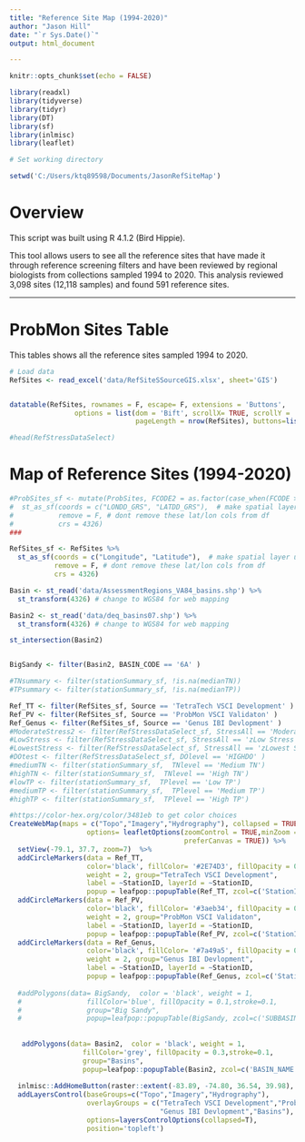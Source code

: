 ---
title: "Reference Site Map (1994-2020)"
author: "Jason Hill"
date: "`r Sys.Date()`"
output: html_document

---

```{r setup, include=FALSE, message = FALSE, warning = FALSE}
knitr::opts_chunk$set(echo = FALSE)

```

```{r message = FALSE, warning = FALSE}
library(readxl)
library(tidyverse)
library(tidyr)
library(DT)
library(sf)
library(inlmisc)
library(leaflet)

# Set working directory

setwd('C:/Users/ktq89598/Documents/JasonRefSiteMap')
```


# Overview

This script was built using R 4.1.2 (Bird Hippie). 

This tool allows users to see all the reference sites that have made it through reference screening filters and have been reviewed by regional biologists from collections sampled 1994 to 2020. This analysis reviewed 3,098 sites (12,118 samples) and found 591 reference sites.

********
# ProbMon Sites Table

This tables shows all the reference sites sampled 1994 to 2020.

```{r, warning=FALSE, allRef.1}
# Load data
RefSites <- read_excel('data/RefSiteSSourceGIS.xlsx', sheet='GIS')


datatable(RefSites, rownames = F, escape= F, extensions = 'Buttons',
                options = list(dom = 'Bift', scrollX= TRUE, scrollY = '300px',
                               pageLength = nrow(RefSites), buttons=list('copy','colvis', 'excel')))

#head(RefStressDataSelect)
```

# Map of Reference Sites (1994-2020)

```{r, include=FALSE, message = FALSE, warning = FALSE}

#ProbSites_sf <- mutate(ProbSites, FCODE2 = as.factor(case_when(FCODE > 0 ~ 'Fspatial'))) %>%
#  st_as_sf(coords = c("LONDD_GRS", "LATDD_GRS"),  # make spatial layer using these columns
#           remove = F, # dont remove these lat/lon cols from df
#           crs = 4326) 
###

RefSites_sf <- RefSites %>%
  st_as_sf(coords = c("Longitude", "Latitude"),  # make spatial layer using these columns
           remove = F, # dont remove these lat/lon cols from df
           crs = 4326) 

Basin <- st_read('data/AssessmentRegions_VA84_basins.shp') %>%
  st_transform(4326) # change to WGS84 for web mapping

Basin2 <- st_read('data/deq_basins07.shp') %>%
  st_transform(4326) # change to WGS84 for web mapping

st_intersection(Basin2)


BigSandy <- filter(Basin2, BASIN_CODE == '6A' ) 

#TNsummary <- filter(stationSummary_sf, !is.na(medianTN)) 
#TPsummary <- filter(stationSummary_sf, !is.na(medianTP))

Ref_TT <- filter(RefSites_sf, Source == 'TetraTech VSCI Development' )
Ref_PV <- filter(RefSites_sf, Source == 'ProbMon VSCI Validaton' )
Ref_Genus <- filter(RefSites_sf, Source == 'Genus IBI Devlopment' )
#ModerateStress2 <- filter(RefStressDataSelect_sf, StressAll == 'Moderate2 Stress' )
#LowStress <- filter(RefStressDataSelect_sf, StressAll == 'zLow Stress' )
#LowestStress <- filter(RefStressDataSelect_sf, StressAll == 'zLowest Stress' )
#DOtest <- filter(RefStressDataSelect_sf, DOlevel == 'HIGHDO' )
#mediumTN <- filter(stationSummary_sf,  TNlevel == 'Medium TN')
#highTN <- filter(stationSummary_sf,  TNlevel == 'High TN')
#lowTP <- filter(stationSummary_sf,  TPlevel == 'Low TP')
#mediumTP <- filter(stationSummary_sf,  TPlevel == 'Medium TP')
#highTP <- filter(stationSummary_sf,  TPlevel == 'High TP')
```

```{r, out.width = '100%'}
#https://color-hex.org/color/3481eb to get color choices
CreateWebMap(maps = c("Topo","Imagery","Hydrography"), collapsed = TRUE, 
                   options= leafletOptions(zoomControl = TRUE,minZoom = 3, maxZoom = 20,
                                           preferCanvas = TRUE)) %>%
  setView(-79.1, 37.7, zoom=7)  %>% 
  addCircleMarkers(data = Ref_TT,
                   color='black', fillColor= '#2E74D3', fillOpacity = 0.5, stroke=0.1, radius = 4,
                   weight = 2, group="TetraTech VSCI Development",
                   label = ~StationID, layerId = ~StationID,
                   popup = leafpop::popupTable(Ref_TT, zcol=c('StationID'))) %>%
  addCircleMarkers(data = Ref_PV,
                   color='black', fillColor= '#3aeb34', fillOpacity = 0.5, stroke=0.1, radius = 4,
                   weight = 2, group="ProbMon VSCI Validaton",
                   label = ~StationID, layerId = ~StationID,
                   popup = leafpop::popupTable(Ref_PV, zcol=c('StationID'))) %>%
  addCircleMarkers(data = Ref_Genus,
                   color='black', fillColor= '#7a49a5', fillOpacity = 0.5, stroke=0.1, radius = 4,
                   weight = 2, group="Genus IBI Devlopment",
                   label = ~StationID, layerId = ~StationID,
                   popup = leafpop::popupTable(Ref_Genus, zcol=c('StationID'))) %>%
  
  #addPolygons(data= BigSandy,  color = 'black', weight = 1,
  #                fillColor='blue', fillOpacity = 0.1,stroke=0.1,
  #                group="Big Sandy",
  #                popup=leafpop::popupTable(BigSandy, zcol=c('SUBBASIN'))) %>%
  
  
   addPolygons(data= Basin2,  color = 'black', weight = 1,
                  fillColor='grey', fillOpacity = 0.3,stroke=0.1,
                  group="Basins",
                  popup=leafpop::popupTable(Basin2, zcol=c('BASIN_NAME','BASIN_CODE','SUBBASIN'))) %>%
  
  inlmisc::AddHomeButton(raster::extent(-83.89, -74.80, 36.54, 39.98), position = "topleft") %>%
  addLayersControl(baseGroups=c("Topo","Imagery","Hydrography"),
                   overlayGroups = c("TetraTech VSCI Development","ProbMon VSCI Validaton",
                                     "Genus IBI Devlopment","Basins"),
                   options=layersControlOptions(collapsed=T),
                   position='topleft')
```



